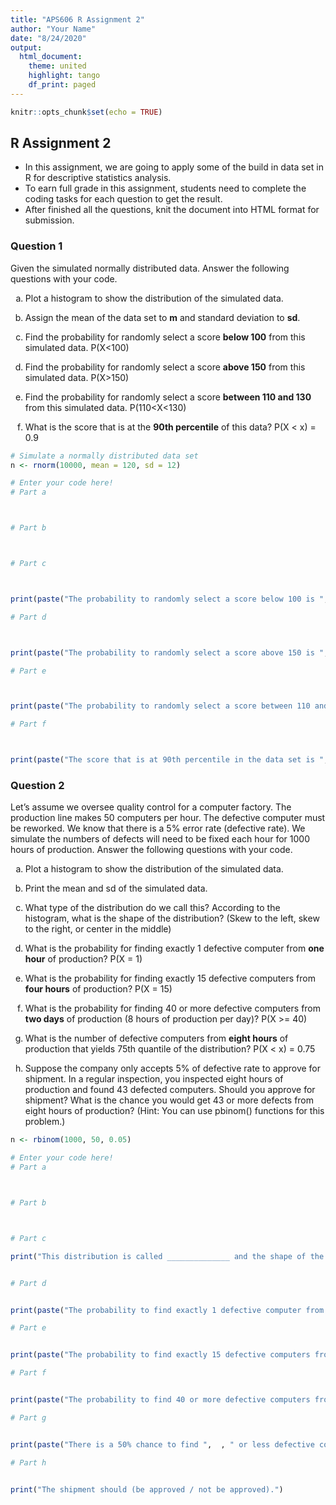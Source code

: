 ```yaml
---
title: "APS606 R Assignment 2"
author: "Your Name"
date: "8/24/2020"
output: 
  html_document:
    theme: united
    highlight: tango
    df_print: paged
---
```


```r
knitr::opts_chunk$set(echo = TRUE)
```

## R Assignment 2

* In this assignment, we are going to apply some of the build in data set in R for descriptive statistics analysis.
* To earn full grade in this assignment, students need to complete the coding tasks for each question to get the result.
* After finished all the questions, knit the document into HTML format for submission.

### Question 1

Given the simulated normally distributed data. Answer the following questions with your code.

a. Plot a histogram to show the distribution of the simulated data.

b. Assign the mean of the data set to **m** and standard deviation to **sd**.

c. Find the probability for randomly select a score **below 100** from this simulated data. P(X<100)

d. Find the probability for randomly select a score **above 150** from this simulated data. P(X>150)

e. Find the probability for randomly select a score **between 110 and 130** from this simulated data. P(110<X<130)

f. What is the score that is at the **90th percentile** of this data? P(X < x) = 0.9

```r
# Simulate a normally distributed data set
n <- rnorm(10000, mean = 120, sd = 12)

# Enter your code here!
# Part a



# Part b



# Part c



print(paste("The probability to randomly select a score below 100 is ", ))

# Part d



print(paste("The probability to randomly select a score above 150 is ", ))

# Part e



print(paste("The probability to randomly select a score between 110 and 130 is ", ))

# Part f



print(paste("The score that is at 90th percentile in the data set is ", ))

```


### Question 2

Let’s assume we oversee quality control for a computer factory. The production line makes 50 computers per hour. The defective computer must be reworked. We know that there is a 5% error rate (defective rate). We simulate the numbers of defects will need to be fixed each hour for 1000 hours of production. Answer the following questions with your code.

a. Plot a histogram to show the distribution of the simulated data.

b. Print the mean and sd of the simulated data. 

c. What type of the distribution do we call this?  According to the histogram, what is the shape of the distribution? (Skew to the left, skew to the right, or center in the middle) 

d. What is the probability for finding exactly 1 defective computer from **one hour** of production? P(X = 1)

e. What is the probability for finding exactly 15 defective computers from **four hours** of production? P(X = 15)

f. What is the probability for finding 40 or more defective computers from **two days** of production (8 hours of production per day)? P(X >= 40)

g. What is the number of defective computers from **eight hours** of production that yields 75th quantile of the distribution? P(X < x) = 0.75

h. Suppose the company only accepts 5% of defective rate to approve for shipment. In a regular inspection, you inspected eight hours of production and found 43 defected computers. Should you approve for shipment? What is the chance you would get 43 or more defects from eight hours of production?
(Hint: You can use pbinom() functions for this problem.)

```r
n <- rbinom(1000, 50, 0.05)

# Enter your code here!
# Part a



# Part b



# Part c

print("This distribution is called ______________ and the shape of the data distribution of the defective computer is ________________")


# Part d


print(paste("The probability to find exactly 1 defective computer from one hour of production is ", ))

# Part e


print(paste("The probability to find exactly 15 defective computers from four hours of production is ", ))

# Part f


print(paste("The probability to find 40 or more defective computers from two days of production is ", ))

# Part g


print(paste("There is a 50% chance to find ",  , " or less defective computers from 8 hours of production."))

# Part h


print("The shipment should (be approved / not be approved).")

```
